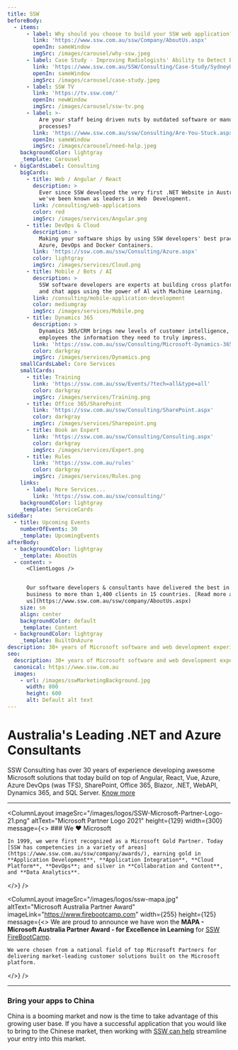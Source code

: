 ```yaml
---
title: SSW
beforeBody:
  - items:
      - label: Why should you choose to build your SSW web application?
        link: 'https://www.ssw.com.au/ssw/Company/AboutUs.aspx'
        openIn: sameWindow
        imgSrc: /images/carousel/why-ssw.jpeg
      - label: Case Study - Improving Radiologists' Ability to Detect Breast Cancer
        link: 'https://www.ssw.com.au/SSW/Consulting/Case-Study/SydneyUni.aspx'
        openIn: sameWindow
        imgSrc: /images/carousel/case-study.jpeg
      - label: SSW TV
        link: 'https://tv.ssw.com/'
        openIn: newWindow
        imgSrc: /images/carousel/ssw-tv.png
      - label: >-
          Are your staff being driven nuts by outdated software or manual
          processes?
        link: 'https://www.ssw.com.au/ssw/Consulting/Are-You-Stuck.aspx'
        openIn: sameWindow
        imgSrc: /images/carousel/need-help.jpeg
    backgroundColor: lightgray
    _template: Carousel
  - bigCardsLabel: Consulting
    bigCards:
      - title: Web / Angular / React
        description: >
          Ever since SSW developed the very first .NET Website in Australia,
          we've been known as leaders in Web  Development.
        link: /consulting/web-applications
        color: red
        imgSrc: /images/services/Angular.png
      - title: DevOps & Cloud
        description: >
          Making your software ships by using SSW developers' best practices in
          Azure, DevOps and Docker Containers.
        link: 'https://ssw.com.au/ssw/Consulting/Azure.aspx'
        color: lightgray
        imgSrc: /images/services/Cloud.png
      - title: Mobile / Bots / AI
        description: >
          SSW software developers are experts at building cross platform mobile
          and chat apps using the power of Al with Machine Learning.
        link: /consulting/mobile-application-development
        color: mediumgray
        imgSrc: /images/services/Mobile.png
      - title: Dynamics 365
        description: >
          Dynamics 365/CRM brings new levels of customer intelligence, providing
          employees the information they need to truly impress.
        link: 'https://ssw.com.au/ssw/Consulting/Microsoft-Dynamics-365.aspx'
        color: darkgray
        imgSrc: /images/services/Dynamics.png
    smallCardsLabel: Core Services
    smallCards:
      - title: Training
        link: 'https://ssw.com.au/ssw/Events/?tech=all&type=all'
        color: darkgray
        imgSrc: /images/services/Training.png
      - title: Office 365/SharePoint
        link: 'https://ssw.com.au/ssw/Consulting/SharePoint.aspx'
        color: darkgray
        imgSrc: /images/services/Sharepoint.png
      - title: Book an Expert
        link: 'https://ssw.com.au/ssw/Consulting/Consulting.aspx'
        color: darkgray
        imgSrc: /images/services/Expert.png
      - title: Rules
        link: 'https://ssw.com.au/rules'
        color: darkgray
        imgSrc: /images/services/Rules.png
    links:
      - label: More Services...
        link: 'https://ssw.com.au/ssw/consulting/'
    backgroundColor: lightgray
    _template: ServiceCards
sideBar:
  - title: Upcoming Events
    numberOfEvents: 30
    _template: UpcomingEvents
afterBody:
  - backgroundColor: lightgray
    _template: AboutUs
  - content: >
      <ClientLogos />


      Our software developers & consultants have delivered the best in the
      business to more than 1,400 clients in 15 countries. [Read more about
      us](https://www.ssw.com.au/ssw/company/AboutUs.aspx)
    size: sm
    align: center
    backgroundColor: default
    _template: Content
  - backgroundColor: lightgray
    _template: BuiltOnAzure
description: 30+ years of Microsoft software and web development experience in Australia, France and China. We build with Angular, React, .NET, Azure, Dynamics 365 CRM.
seo:
  description: 30+ years of Microsoft software and web development experience in Australia, France and China. We build with Angular, React, .NET, Azure, Dynamics 365 CRM.
  canonical: https://www.ssw.com.au
  images:
    - url: /images/sswMarketingBackground.jpg
      width: 800
      height: 600
      alt: Default alt text
---
```


# Australia's Leading .NET and Azure Consultants

SSW Consulting has over 30 years of experience developing awesome Microsoft solutions that today build on top of Angular, React, Vue, Azure, Azure DevOps (was TFS), SharePoint, Office 365, Blazor, .NET, WebAPI, Dynamics 365, and SQL Server. [Know more](/about)

***

<ColumnLayout
  imageSrc="/images/logos/SSW-Microsoft-Partner-Logo-21.png"
  altText="Microsoft Partner Logo 2021"
  height={129}
  width={300}
  message={<>
    ### We ❤️ Microsoft
    
    In 1999, we were first recognized as a Microsoft Gold Partner. Today [SSW has competencies in a variety of areas](https://www.ssw.com.au/ssw/company/awards/), earning gold in **Application Development**, **Application Integration**, **Cloud Platform**, **DevOps**; and silver in **Collaboration and Content**, and **Data Analytics**.
  </>}
/>

<ColumnLayout
  imageSrc="/images/logos/ssw-mapa.jpg"
  altText="Microsoft Australia Partner Award"
  imageLink="https://www.firebootcamp.com"
  width={255}
  height={125}
  message={<>
    We are proud to announce we have won the **MAPA - Microsoft Australia Partner Award - for Excellence in Learning** for [SSW FireBootCamp](https://www.firebootcamp.com/).
    
    We were chosen from a national field of top Microsoft Partners for delivering market-leading customer solutions built on the Microsoft platform.
  </>}
/>

***

### Bring your apps to China <CustomImage src="/images/logos/china-flag.svg" altText="Chinese Flag" height={25} width={30} />

China is a booming market and now is the time to take advantage of this growing user base. If you have a successful application that you would like to bring to the Chinese market, then working with [SSW can help](https://www.ssw.com.au/ssw/Consulting/Chinafy-App.aspx) streamline your entry into this market.
